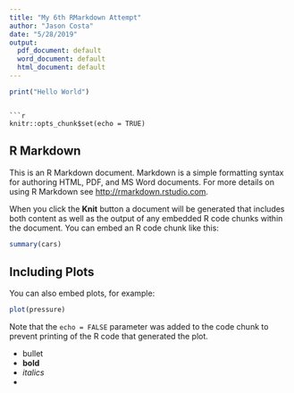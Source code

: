 ```yaml
---
title: "My 6th RMarkdown Attempt"
author: "Jason Costa"
date: "5/28/2019"
output:
  pdf_document: default
  word_document: default
  html_document: default
---
```

```r
print("Hello World")
```
```

```r
knitr::opts_chunk$set(echo = TRUE)
```

## R Markdown

This is an R Markdown document. Markdown is a simple formatting syntax for authoring HTML, PDF, and MS Word documents. For more details on using R Markdown see <http://rmarkdown.rstudio.com>.

When you click the **Knit** button a document will be generated that includes both content as well as the output of any embedded R code chunks within the document. You can embed an R code chunk like this:

```r
summary(cars)
```

## Including Plots

You can also embed plots, for example:

```r
plot(pressure)
```

Note that the `echo = FALSE` parameter was added to the code chunk to prevent printing of the R code that generated the plot.

- bullet  
- **bold**  
- *italics*  
- 
